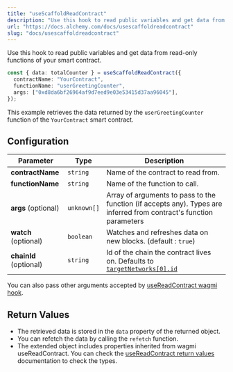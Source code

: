 ```yaml
---
title: "useScaffoldReadContract"
description: "Use this hook to read public variables and get data from read-only functions of your smart contract."
url: "https://docs.alchemy.com/docs/usescaffoldreadcontract"
slug: "docs/usescaffoldreadcontract"
---
```


Use this hook to read public variables and get data from read-only functions of your smart contract.

```typescript typescript
const { data: totalCounter } = useScaffoldReadContract({
  contractName: "YourContract",
  functionName: "userGreetingCounter",
  args: ["0xd8da6bf26964af9d7eed9e03e53415d37aa96045"],
});
```

This example retrieves the data returned by the `userGreetingCounter` function of the `YourContract` smart contract.

## Configuration

| Parameter              | Type        | Description                                                                                                                |
| ---------------------- | ----------- | -------------------------------------------------------------------------------------------------------------------------- |
| **contractName**       | `string`    | Name of the contract to read from.                                                                                         |
| **functionName**       | `string`    | Name of the function to call.                                                                                              |
| **args** (optional)    | `unknown[]` | Array of arguments to pass to the function (if accepts any). Types are inferred from contract's function parameters        |
| **watch** (optional)   | `boolean`   | Watches and refreshes data on new blocks. (default : `true`)                                                               |
| **chainId** (optional) | `string`    | Id of the chain the contract lives on. Defaults to [`targetNetworks[0].id`](/deploying/deploy-nextjs-app#--targetnetworks) |

You can also pass other arguments accepted by [useReadContract wagmi hook](https://wagmi.sh/react/api/hooks/useReadContract#parameters).

## Return Values

* The retrieved data is stored in the `data` property of the returned object.
* You can refetch the data by calling the `refetch` function.
* The extended object includes properties inherited from wagmi useReadContract. You can check the [useReadContract return values](https://wagmi.sh/react/api/hooks/useReadContract#return-type) documentation to check the types.
